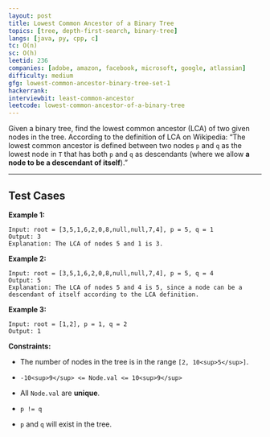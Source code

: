 ```yaml
---
layout: post
title: Lowest Common Ancestor of a Binary Tree
topics: [tree, depth-first-search, binary-tree]
langs: [java, py, cpp, c]
tc: O(n)
sc: O(h)
leetid: 236
companies: [adobe, amazon, facebook, microsoft, google, atlassian]
difficulty: medium
gfg: lowest-common-ancestor-binary-tree-set-1
hackerrank: 
interviewbit: least-common-ancestor
leetcode: lowest-common-ancestor-of-a-binary-tree
---
```

Given a binary tree, find the lowest common ancestor (LCA) of two given nodes in the tree.
According to the <MdxLink href="https://en.wikipedia.org/wiki/Lowest_common_ancestor" target="_blank">definition of LCA on Wikipedia</MdxLink>: “The lowest common ancestor is defined between two nodes `p` and `q` as the lowest node in `T` that has both `p` and `q` as descendants (where we allow <b>a node to be a descendant of itself</b>).”
 
---
## Test Cases
**Example 1:**
<MdxImage alt="" src="https://assets.leetcode.com/uploads/2018/12/14/binarytree.png"/>
```
Input: root = [3,5,1,6,2,0,8,null,null,7,4], p = 5, q = 1
Output: 3
Explanation: The LCA of nodes 5 and 1 is 3.
```
**Example 2:**
<MdxImage alt="" src="https://assets.leetcode.com/uploads/2018/12/14/binarytree.png"/>
```
Input: root = [3,5,1,6,2,0,8,null,null,7,4], p = 5, q = 4
Output: 5
Explanation: The LCA of nodes 5 and 4 is 5, since a node can be a descendant of itself according to the LCA definition.
```
**Example 3:**
```
Input: root = [1,2], p = 1, q = 2
Output: 1
```
 
**Constraints:**
	
* The number of nodes in the tree is in the range `[2, 10<sup>5</sup>]`.
	
* `-10<sup>9</sup> <= Node.val <= 10<sup>9</sup>`
	
* All `Node.val` are **unique**.
	
* `p != q`
	
* `p` and `q` will exist in the tree.

        